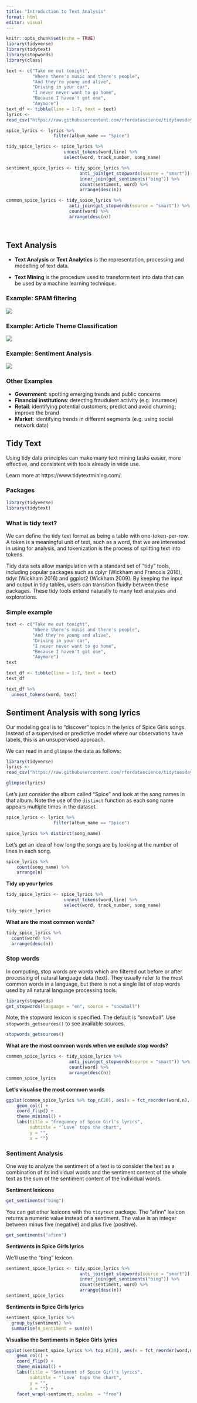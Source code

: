 ```yaml
---
title: "Introduction to Text Analysis"
format: html
editor: visual
---
```


```r
knitr::opts_chunk$set(echo = TRUE)
library(tidyverse)
library(tidytext)
library(stopwords)
library(class)

text <- c("Take me out tonight",
          "Where there's music and there's people",
          "And they're young and alive",
          "Driving in your car",
          "I never never want to go home",
          "Because I haven't got one",
          "Anymore")
text_df <- tibble(line = 1:7, text = text)
lyrics <- 
read_csv("https://raw.githubusercontent.com/rfordatascience/tidytuesday/master/data/2021/2021-12-14/lyrics.csv")

spice_lyrics <- lyrics %>%
                  filter(album_name == "Spice") 

tidy_spice_lyrics <- spice_lyrics %>% 
                      unnest_tokens(word,line) %>% 
                      select(word, track_number, song_name)

sentiment_spice_lyrics <- tidy_spice_lyrics %>%
                            anti_join(get_stopwords(source = "smart")) %>%
                            inner_join(get_sentiments("bing")) %>%
                            count(sentiment, word) %>%
                            arrange(desc(n))

common_spice_lyrics <- tidy_spice_lyrics %>%
                        anti_join(get_stopwords(source = "smart")) %>%
                        count(word) %>%
                        arrange(desc(n))




```

## Text Analysis

-   **Text Analysis** or **Text Analytics** is the representation, processing and modelling of text data.

-   **Text Mining** is the procedure used to transform text into data that can be used by a machine learning technique.

### Example: SPAM filtering

![](images/spam.png)

### Example: Article Theme Classification

![](images/New_Doc.jpg)

### Example: Sentiment Analysis

![](images/sentiment.jpeg)

### Other Examples

-   **Government**: spotting emerging trends and public concerns
-   **Financial institutions**: detecting fraudulent activity (e.g. insurance)
-   **Retail**: identifying potential customers; predict and avoid churning; improve the brand
-   **Market**: identifying trends in different segments (e.g. using social network data)

## Tidy Text

Using tidy data principles can make many text mining tasks easier, more effective, and consistent with tools already in wide use.

Learn more at https://www.tidytextmining.com/.

### Packages

```r
library(tidyverse)
library(tidytext)
```

### What is tidy text?

We can define the tidy text format as being a table with one-token-per-row. A token is a meaningful unit of text, such as a word, that we are interested in using for analysis, and tokenization is the process of splitting text into tokens.

Tidy data sets allow manipulation with a standard set of “tidy” tools, including popular packages such as dplyr (Wickham and Francois 2016), tidyr (Wickham 2016) and ggplot2 (Wickham 2009). By keeping the input and output in tidy tables, users can transition fluidly between these packages. These tidy tools extend naturally to many text analyses and explorations.

### Simple example

```r
text <- c("Take me out tonight",
          "Where there's music and there's people",
          "And they're young and alive",
          "Driving in your car",
          "I never never want to go home",
          "Because I haven't got one",
          "Anymore")
text
```

```r
text_df <- tibble(line = 1:7, text = text)
text_df
```

```r
text_df %>%
  unnest_tokens(word, text)
```

## Sentiment Analysis with song lyrics

Our modeling goal is to “discover” topics in the lyrics of Spice Girls songs. Instead of a supervised or predictive model where our observations have labels, this is an unsupervised approach.

We can read in and `glimpse` the data as follows:

```r
library(tidyverse)
lyrics <- 
read_csv("https://raw.githubusercontent.com/rfordatascience/tidytuesday/master/data/2021/2021-12-14/lyrics.csv")
```

```r
glimpse(lyrics)
```

Let's just consider the album called "Spice" and look at the song names in that album. Note the use of the `distinct` function as each song name appears multiple times in the dataset.

```r
spice_lyrics <- lyrics %>%
                  filter(album_name == "Spice") 

spice_lyrics %>% distinct(song_name)
```

Let's get an idea of how long the songs are by looking at the number of lines in each song.

```r
spice_lyrics %>%
    count(song_name) %>%
    arrange(n)
```

**Tidy up your lyrics**

```r
tidy_spice_lyrics <- spice_lyrics %>% 
                      unnest_tokens(word,line) %>% 
                      select(word, track_number, song_name)
tidy_spice_lyrics 
```

**What are the most common words?**

```r
tidy_spice_lyrics %>%
  count(word) %>%
  arrange(desc(n))
```

### Stop words

In computing, stop words are words which are filtered out before or after processing of natural language data (text). They usually refer to the most common words in a language, but there is not a single list of stop words used by all natural language processing tools.

```r
library(stopwords)
get_stopwords(language = "en", source = "snowball")
```

Note, the stopword lexicon is specified. The default is "snowball". Use `stopwords_getsources()` to see available sources.

```r
stopwords_getsources()
```

**What are the most common words when we exclude stop words?**

```r
common_spice_lyrics <- tidy_spice_lyrics %>%
                        anti_join(get_stopwords(source = "smart")) %>%
                        count(word) %>%
                        arrange(desc(n))
common_spice_lyrics
```

**Let's visualise the most common words**

```r
ggplot(common_spice_lyrics %>% top_n(20), aes(x = fct_reorder(word,n), y = n)) +
    geom_col() +
    coord_flip() + 
    theme_minimal() +
    labs(title = "Frequency of Spice Girl's lyrics",
         subtitle = "`Love` tops the chart",
         y = "",
         x = "")
```

### Sentiment Analysis

One way to analyze the sentiment of a text is to consider the text as a combination of its individual words and the sentiment content of the whole text as the sum of the sentiment content of the individual words.

**Sentiment lexicons**

```r
get_sentiments("bing")
```

You can get other lexicons with the `tidytext` package. The "afinn" lexicon returns a numeric value instead of a sentiment. The value is an integer between minus five (negative) and plus five (positive).

```r
get_sentiments("afinn")
```

**Sentiments in Spice Girls lyrics**

We'll use the "bing" lexicon.

```r
sentiment_spice_lyrics <- tidy_spice_lyrics %>%
                            anti_join(get_stopwords(source = "smart")) %>%
                            inner_join(get_sentiments("bing")) %>%
                            count(sentiment, word) %>%
                            arrange(desc(n))
sentiment_spice_lyrics
```

\newpage

**Sentiments in Spice Girls lyrics**

```r
sentiment_spice_lyrics %>% 
  group_by(sentiment) %>% 
  summarise(n_sentiment = sum(n))
```

**Visualise the Sentiments in Spice Girls lyrics**

```r
ggplot(sentiment_spice_lyrics %>% top_n(20), aes(x = fct_reorder(word,n), y = n)) +
    geom_col() +
    coord_flip() + 
    theme_minimal() +
    labs(title = "Sentiment of Spice Girl's lyrics",
         subtitle = "`Love` tops the chart",
         y = "",
         x = "") +
    facet_wrap(~sentiment, scales  = "free")
```
